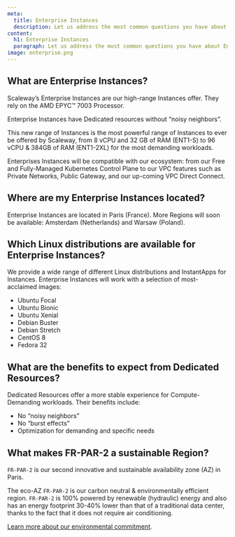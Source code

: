 ```yaml
---
meta:
  title: Enterprise Instances
  description: Let us address the most common questions you have about Enterprise Instances.
content:
  h1: Enterprise Instances
  paragraph: Let us address the most common questions you have about Enterprise Instances.
image: enterprise.png
---
```


## What are Enterprise Instances?

Scaleway’s Enterprise Instances are our high-range Instances offer. They rely on the AMD EPYC™ 7003 Processor.

Enterprise Instances have Dedicated resources without “noisy neighbors”.

This new range of Instances is the most powerful range of Instances to ever be offered by Scaleway, from 8 vCPU and 32 GB of RAM (ENT1-S) to 96 vCPU & 384GB of RAM (ENT1-2XL) for the most demanding workloads.

Enterprises Instances will be compatible with our ecosystem: from our Free and Fully-Managed Kubernetes Control Plane to our VPC features such as Private Networks, Public Gateway, and our up-coming VPC Direct Connect.

## Where are my Enterprise Instances located?

Enterprise Instances are located in Paris (France). More Regions will soon be available: Amsterdam (Netherlands) and Warsaw (Poland).

## Which Linux distributions are available for Enterprise Instances?

We provide a wide range of different Linux distributions and InstantApps for Instances. Enterprise Instances will work with a selection of most-acclaimed images:

- Ubuntu Focal
- Ubuntu Bionic
- Ubuntu Xenial
- Debian Buster
- Debian Stretch
- CentOS 8
- Fedora 32

## What are the benefits to expect from Dedicated Resources?

Dedicated Resources offer a more stable experience for Compute-Demanding workloads. Their benefits include: 

- No “noisy neighbors”
- No “burst effects”
- Optimization for demanding and specific needs

## What makes FR-PAR-2 a sustainable Region?

`FR-PAR-2` is our second innovative and sustainable availability zone (AZ) in Paris.

The eco-AZ `FR-PAR-2` is our carbon neutral & environmentally efficient region. `FR-PAR-2` is 100% powered by renewable (hydraulic) energy and also has an energy footprint 30-40% lower than that of a traditional data center, thanks to the fact that it does not require air conditioning.

[Learn more about our environmental commitment](https://www.scaleway.com/en/environmental-leadership/).
